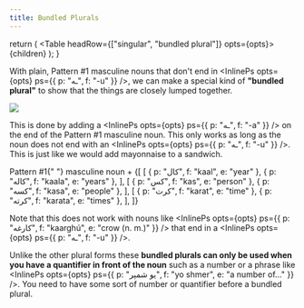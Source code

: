 ```yaml
---
title: Bundled Plurals
---
```



  return (
    <Table headRow={["singular", "bundled plural"]} opts={opts}>
      {children}
    </Table>
  );
}

With plain, <Link to="/inflection/inflection-patterns/#1-basic">Pattern #1</Link> masculine nouns that don't end in <InlinePs opts={opts} ps={{ p: "ـه", f: "-u" }} />, we can make a special kind of **"bundled plural"** to show that the things are closely lumped together.

<div className="mx-auto" style={{ maxWidth: "300px" }}>
  <img src={penBundle} className="img-fluid" />
</div>

This is done by adding a <InlinePs opts={opts} ps={{ p: "ـه", f: "-a" }} /> on the end of the <Link to="/inflection/inflection-patterns/#1-basic">Pattern #1</Link> masculine noun. This only works as long as the noun does not end with an <InlinePs opts={opts} ps={{ p: "ـه", f: "-u" }} />. This is just like we would add <Link to="/inflection/mayonnaise">mayonnaise</Link> to a sandwich.

<Formula>
  <Link to="/inflection/inflection-patterns/#1-basic">Pattern #1</Link>{" "}
  masculine noun + <InlinePs opts={opts} ps={{ p: "ـه", f: "-a" }} />
</Formula>

<BundledPluralTable>
  {[
    [
      { p: "کال", f: "kaal", e: "year" },
      { p: "کاله", f: "kaala", e: "years" },
    ],
    [
      { p: "کس", f: "kas", e: "person" },
      { p: "کسه", f: "kasa", e: "people" },
    ],
    [
      { p: "کرت", f: "karat", e: "time" },
      { p: "کرته", f: "karata", e: "times" },
    ],
  ]}
</BundledPluralTable>

Note that this does not work with nouns like <InlinePs opts={opts} ps={{ p: "کارغه", f: "kaarghú", e: "crow (n. m.)" }} /> that end in a <InlinePs opts={opts} ps={{ p: "ـه", f: "-u" }} />.

Unlike the other plural forms these **bundled plurals can only be used when you have a quantifier in front of the noun** such as a number or a phrase like <InlinePs opts={opts} ps={{ p: "یو شمېر", f: "yo shmer", e: "a number of..." }} />. You need to have some sort of number or quantifier before a bundled plural.
